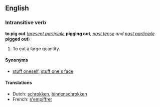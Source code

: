==English==
=== Intransitive verb ===
'''to pig out''' (''[[present participle]]'' '''pigging out''', ''[[past tense]] and [[past participle]]'' '''pigged out''')

#To eat a large quantity.

====Synonyms====
*[[stuff oneself]], [[stuff one's face]]

====Translations====
*Dutch: [[schrokken]], [[binnenschrokken]]
*French: [[s'empiffrer]]